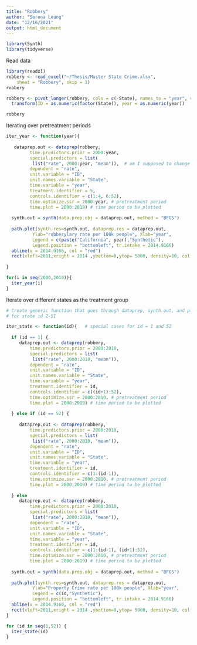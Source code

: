 ```yaml
---
title: "Robbery"
author: "Serena Leung"
date: "12/16/2021"
output: html_document
---
```


```r
library(Synth)
library(tidyverse)
```


Read data 
```r
library(readxl)
robbery <- read_excel("~/Thesis/Master State Crime.xlsx", 
    sheet = "Robbery", skip = 1)
robbery
```


```r
robbery <- pivot_longer(robbery, cols = c(-State), names_to = "year", values_to = "rate") %>% 
  transform(ID = as.numeric(factor(State)), year = as.numeric(year))

robbery
```


Iterating over pretreatment periods
```r
iter_year <- function(year){
  
   dataprep.out <- dataprep(robbery, 
         time.predictors.prior = 2000:year,
         special.predictors = list(
          list("rate", 2000:year, "mean")),  # am I supposed to change this?
         dependent = "rate", 
         unit.variable = "ID",       
         unit.names.variable = "State", 
         time.variable = "year", 
         treatment.identifier = 5, 
         controls.identifier = c(1:4, 6:52),
         time.optimize.ssr = 2000:year, # pretreatment period
         time.plot = 2000:2019) # time period to be plotted
   
  synth.out = synth(data.prep.obj = dataprep.out, method = "BFGS")
  
  path.plot(synth.res=synth.out, dataprep.res = dataprep.out, 
          Ylab="robberylary rate per 100k people", Xlab="year",
          Legend = c(paste("California", year),"Synthetic"),
          Legend.position = "bottomleft", tr.intake = 2014.9166)
  abline(v = 2014.9166, col = "red")
  rect(xleft=2011,xright = 2014 ,ybottom=0,ytop= 5000, density=10, col = "gray") # Realignment
  
}
```


```r
for(i in seq(2000,2010)){
  iter_year(i)
}
```



Iterate over different states as the treatment group

```r
# Create generic function that goes through dataprep, synth.out, and plot 
# for state id 2-51

iter_state <- function(id){   # special cases for id = 1 and 52
  
  if (id == 1) {  
     dataprep.out <- dataprep(robbery, 
         time.predictors.prior = 2000:2010,
         special.predictors = list(
          list("rate", 2000:2010, "mean")),
         dependent = "rate", 
         unit.variable = "ID",       
         unit.names.variable = "State", 
         time.variable = "year", 
         treatment.identifier = id, 
         controls.identifier = c((id+1):52),
         time.optimize.ssr = 2000:2010, # pretreatment period
         time.plot = 2000:2019) # time period to be plotted
     
  } else if (id == 52) {
    
     dataprep.out <- dataprep(robbery, 
         time.predictors.prior = 2000:2010,
         special.predictors = list(
          list("rate", 2000:2010, "mean")),
         dependent = "rate", 
         unit.variable = "ID",       
         unit.names.variable = "State", 
         time.variable = "year", 
         treatment.identifier = id, 
         controls.identifier = c(1:(id-1)),
         time.optimize.ssr = 2000:2010, # pretreatment period
         time.plot = 2000:2019) # time period to be plotted
     
  } else
     dataprep.out <- dataprep(robbery, 
         time.predictors.prior = 2000:2010,
         special.predictors = list(
          list("rate", 2000:2010, "mean")),
         dependent = "rate", 
         unit.variable = "ID",       
         unit.names.variable = "State", 
         time.variable = "year", 
         treatment.identifier = id, 
         controls.identifier = c(1:(id-1), (id+1):52),
         time.optimize.ssr = 2000:2010, # pretreatment period
         time.plot = 2000:2019) # time period to be plotted
  
  synth.out = synth(data.prep.obj = dataprep.out, method = "BFGS")
  
  path.plot(synth.res=synth.out, dataprep.res = dataprep.out, 
          Ylab="Property Crime rate per 100k people", Xlab="year",
          Legend = c(id,"Synthetic"),
          Legend.position = "bottomleft", tr.intake = 2014.9166)
  abline(v = 2014.9166, col = "red")
  rect(xleft=2011,xright = 2014 ,ybottom=0,ytop= 5000, density=10, col = "gray") # Realignment
}

```




```r
for (id in seq(1,52)) {
  iter_state(id)
}

```